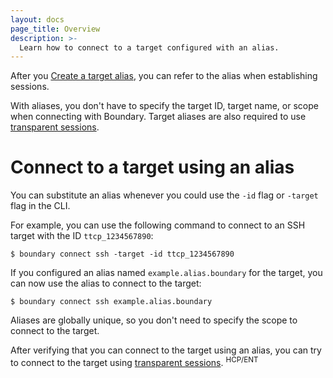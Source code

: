 ```yaml
---
layout: docs
page_title: Overview
description: >-
  Learn how to connect to a target configured with an alias.
---
```


After you [Create a target alias](/boundary/docs/configuration/target-aliases/create-target-alias), you can refer to the alias when establishing sessions.

With aliases, you don't have to specify the target ID, target name, or scope when connecting with Boundary. Target aliases are also required to use [transparent sessions](/boundary/docs/configuration/target-aliases/transparent-sessions).

# Connect to a target using an alias

You can substitute an alias whenever you could use the `-id` flag or `-target` flag in the CLI.

For example, you can use the following command to connect to an SSH target with the ID `ttcp_1234567890`:

```shell-session
$ boundary connect ssh -target -id ttcp_1234567890
```

If you configured an alias named `example.alias.boundary` for the target, you can now use the alias to connect to the target:

```shell-session
$ boundary connect ssh example.alias.boundary
```

Aliases are globally unique, so you don't need to specify the scope to connect to the target.

After verifying that you can connect to the target using an alias, you can try to connect to the target using [transparent sessions](/boundary/docs/configuration/target-aliases/transparent-sessions). <sup>HCP/ENT</sup>